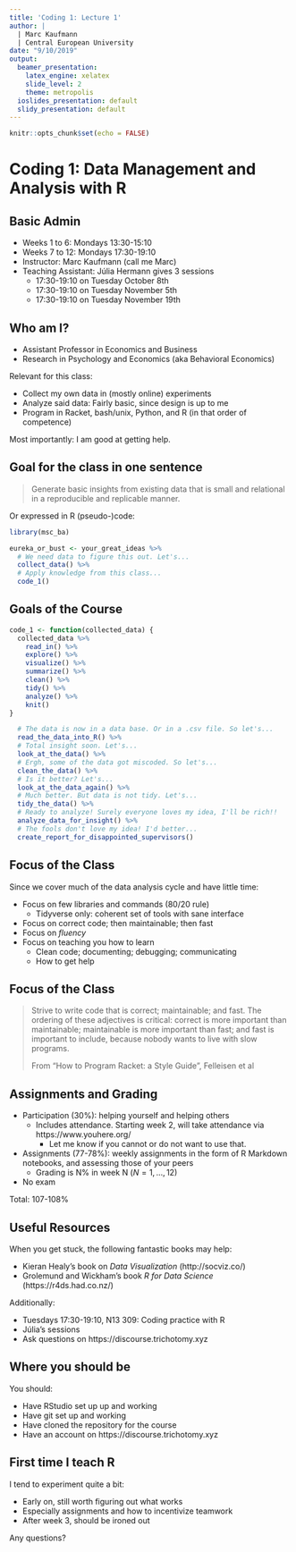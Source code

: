```yaml
---
title: 'Coding 1: Lecture 1'
author: |
  | Marc Kaufmann
  | Central European University
date: "9/10/2019"
output:
  beamer_presentation:
    latex_engine: xelatex
    slide_level: 2
    theme: metropolis
  ioslides_presentation: default
  slidy_presentation: default
---
```


```r
knitr::opts_chunk$set(echo = FALSE)
```

# Coding 1: Data Management and Analysis with R

## Basic Admin

- Weeks 1 to 6: Mondays 13:30-15:10
- Weeks 7 to 12: Mondays 17:30-19:10
- Instructor: Marc Kaufmann (call me Marc)
- Teaching Assistant: Júlia Hermann gives 3 sessions
  - 17:30-19:10 on Tuesday October 8th
  - 17:30-19:10 on Tuesday November 5th
  - 17:30-19:10 on Tuesday November 19th

## Who am I?

\pause{}

- Assistant Professor in Economics and Business
- Research in Psychology and Economics (aka Behavioral Economics)

\pause{}

Relevant for this class:

- Collect my own data in (mostly online) experiments
- Analyze said data: Fairly basic, since design is up to me 
- Program in Racket, bash/unix, Python, and R (in that order of competence)

\pause{}

Most importantly: I am good at getting help.

## Goal for the class in one sentence

\pause{}

> Generate basic insights\pause{} from existing data\pause{} that is small\pause{} and relational\pause{} in a reproducible and replicable manner.

\pause{}

Or expressed in R (pseudo-)code:

\pause{}

```r
library(msc_ba)

eureka_or_bust <- your_great_ideas %>% 
  # We need data to figure this out. Let's...
  collect_data() %>%
  # Apply knowledge from this class...
  code_1()
```

## Goals of the Course

```r
code_1 <- function(collected_data) { 
  collected_data %>% 
    read_in() %>%
    explore() %>%
    visualize() %>%
    summarize() %>%
    clean() %>%
    tidy() %>%
    analyze() %>%
    knit()
}
```

```r
  # The data is now in a data base. Or in a .csv file. So let's...
  read_the_data_into_R() %>%
  # Total insight soon. Let's...
  look_at_the_data() %>%
  # Ergh, some of the data got miscoded. So let's...
  clean_the_data() %>%
  # Is it better? Let's...
  look_at_the_data_again() %>%
  # Much better. But data is not tidy. Let's...
  tidy_the_data() %>%
  # Ready to analyze! Surely everyone loves my idea, I'll be rich!!
  analyze_data_for_insight() %>%
  # The fools don't love my idea! I'd better...
  create_report_for_disappointed_supervisors() 
```

## Focus of the Class

Since we cover much of the data analysis cycle and have little time:

- Focus on few libraries and commands (80/20 rule)
  - Tidyverse only: coherent set of tools with sane interface
- Focus on correct code; then maintainable; then fast
- Focus on *fluency* 
- Focus on teaching you how to learn
  - Clean code; documenting; debugging; communicating
  - How to get help

## Focus of the Class

> Strive to write code that is correct; maintainable; and fast. The ordering of these adjectives is critical: correct is more important than maintainable; maintainable is more important than fast; and fast is important to include, because nobody wants to live with slow programs. 
>
>
> From "How to Program Racket: a Style Guide", Felleisen et al

## Assignments and Grading


- Participation (30%): helping yourself and helping others 
  - Includes attendance. Starting week 2, will take attendance via https://www.youhere.org/
    - Let me know if you cannot or do not want to use that.
- Assignments (77-78%): weekly assignments in the form of R Markdown notebooks, and assessing those of your peers
  - Grading is N% in week N ($N = 1, ..., 12$)
- No exam
  
\pause{}

Total: 107-108%

## Useful Resources

When you get stuck, the following fantastic books may help:

- Kieran Healy's book on *Data Visualization* (http://socviz.co/)
- Grolemund and Wickham's book *R for Data Science* (https://r4ds.had.co.nz/)

Additionally:

- Tuesdays 17:30-19:10, N13 309: Coding practice with R
- Júlia's sessions
- Ask questions on https://discourse.trichotomy.xyz

## Where you should be

You should:

- Have RStudio set up up and working
- Have git set up and working
- Have cloned the repository for the course
- Have an account on https://discourse.trichotomy.xyz

## First time I teach R

I tend to experiment quite a bit:

- Early on, still worth figuring out what works
- Especially assignments and how to incentivize teamwork
- After week 3, should be ironed out

\pause{}

Any questions?